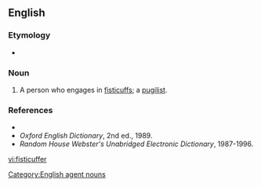 ==English==

===Etymology===
* {{suffix|fisticuff|er|lang=en}}

===Noun===
{{en-noun}}

# {{lb|en|archaic}} A person who engages in [[fisticuffs]]; a [[pugilist]].

===References===
* {{R:Dictionary.com}}
* ''Oxford English Dictionary'', 2nd ed., 1989.
* ''Random House Webster's Unabridged Electronic Dictionary'', 1987-1996.

[[vi:fisticuffer]]

[[Category:English agent nouns]]